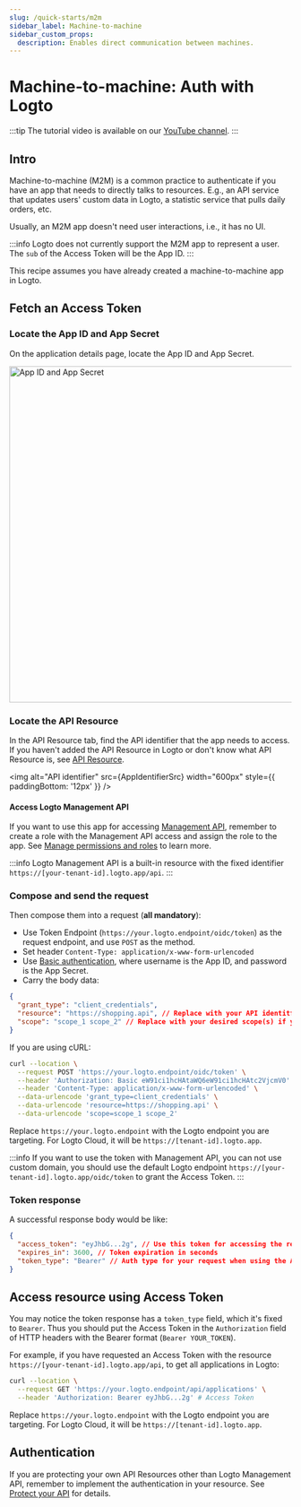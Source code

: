 ```yaml
---
slug: /quick-starts/m2m
sidebar_label: Machine-to-machine
sidebar_custom_props:
  description: Enables direct communication between machines.
---
```



# Machine-to-machine: Auth with Logto

:::tip
The tutorial video is available on our [YouTube channel](https://youtu.be/Zla-dlHZM8c).
:::

<AppNote type="Machine-to-machine" />

## Intro

Machine-to-machine (M2M) is a common practice to authenticate if you have an app that needs to directly talks to resources. E.g., an API service that updates users' custom data in Logto, a statistic service that pulls daily orders, etc.

Usually, an M2M app doesn't need user interactions, i.e., it has no UI.

:::info
Logto does not currently support the M2M app to represent a user. The `sub` of the Access Token will be the App ID.
:::

This recipe assumes you have already created a machine-to-machine app in Logto.

## Fetch an Access Token

### Locate the App ID and App Secret

On the application details page, locate the App ID and App Secret.

<img alt="App ID and App Secret" src={AppIdSecretSrc} width="600px" />

### Locate the API Resource

In the API Resource tab, find the API identifier that the app needs to access. If you haven't added the API Resource in Logto or don't know what API Resource is, see [API Resource](/docs/references/resources).

<img alt="API identifier" src={AppIdentifierSrc} width="600px" style={{ paddingBottom: '12px' }} />

#### Access Logto Management API

If you want to use this app for accessing [Management API](/docs/references/core/#management-api), remember to create a role with the Management API access and assign the role to the app. See [Manage permissions and roles](/docs/recipes/rbac/manage-permissions-and-roles.md) to learn more.

:::info
Logto Management API is a built-in resource with the fixed identifier `https://[your-tenant-id].logto.app/api`.
:::

### Compose and send the request

Then compose them into a request (**all mandatory**):

- Use Token Endpoint (`https://your.logto.endpoint/oidc/token`) as the request endpoint, and use `POST` as the method.
- Set header `Content-Type: application/x-www-form-urlencoded`
- Use [Basic authentication](https://developer.mozilla.org/en-US/docs/Web/HTTP/Headers/Authorization#basic_authentication), where username is the App ID, and password is the App Secret.
- Carry the body data:

```json
{
  "grant_type": "client_credentials",
  "resource": "https://shopping.api", // Replace with your API identitfier
  "scope": "scope_1 scope_2" // Replace with your desired scope(s) if you're using RBAC
}
```

If you are using cURL:

```bash
curl --location \
  --request POST 'https://your.logto.endpoint/oidc/token' \
  --header 'Authorization: Basic eW91ci1hcHAtaWQ6eW91ci1hcHAtc2VjcmV0' \
  --header 'Content-Type: application/x-www-form-urlencoded' \
  --data-urlencode 'grant_type=client_credentials' \
  --data-urlencode 'resource=https://shopping.api' \
  --data-urlencode 'scope=scope_1 scope_2'
```

Replace `https://your.logto.endpoint` with the Logto endpoint you are targeting. For Logto Cloud, it will be `https://[tenant-id].logto.app`.

:::info
If you want to use the token with Management API, you can not use custom domain, you should use the default Logto endpoint `https://[your-tenant-id].logto.app/oidc/token` to grant the Access Token.
:::

### Token response

A successful response body would be like:

```json
{
  "access_token": "eyJhbG...2g", // Use this token for accessing the resource
  "expires_in": 3600, // Token expiration in seconds
  "token_type": "Bearer" // Auth type for your request when using the Access Token
}
```

## Access resource using Access Token

You may notice the token response has a `token_type` field, which it's fixed to `Bearer`. Thus you should put the Access Token in the `Authorization` field of HTTP headers with the Bearer format (`Bearer YOUR_TOKEN`).

For example, if you have requested an Access Token with the resource `https://[your-tenant-id].logto.app/api`, to get all applications in Logto:

```bash
curl --location \
  --request GET 'https://your.logto.endpoint/api/applications' \
  --header 'Authorization: Bearer eyJhbG...2g' # Access Token
```

Replace `https://your.logto.endpoint` with the Logto endpoint you are targeting. For Logto Cloud, it will be `https://[tenant-id].logto.app`.

## Authentication

If you are protecting your own API Resources other than Logto Management API, remember to implement the authentication in your resource. See [Protect your API](/docs/recipes/protect-your-api#validate-the-api-requests-authorization-token) for details.
